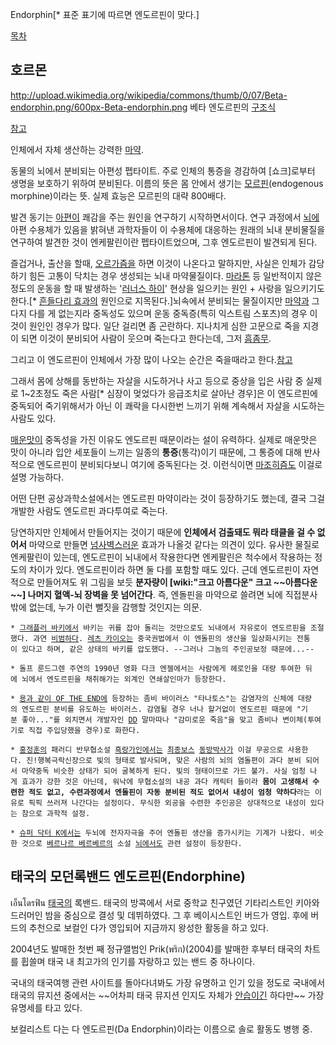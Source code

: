 Endorphin[* 표준 표기에 따르면 엔도르핀이 맞다.]

[[목차]]

== 호르몬 ==
http://upload.wikimedia.org/wikipedia/commons/thumb/0/07/Beta-endorphin.png/600px-Beta-endorphin.png
베타 엔도르핀의 [[구조식]]

[http://m.humoruniv.com/board/read.html?table=pds&pg=1539&number=459777 참고]

인체에서 자체 생산하는 강력한 [[마약]].

동물의 뇌에서 분비되는 아편성 펩타이트. 주로 인체의 통증을 경감하여 [쇼크]로부터 생명을 보호하기 위하여 분비된다. 이름의 뜻은 몸 안에서 생기는 [[모르핀]](endogenous morphine)이라는 뜻. 실제 효능은 모르핀의 대략 800배다.

발견 동기는 [[아편]]이 쾌감을 주는 원인을 연구하기 시작하면서이다. 연구 과정에서 [[뇌]]에 아편 수용체가 있음을 밝혀낸 과학자들이 이 수용체에 대응하는 원래의 뇌내 분비물질을 연구하여 발견한 것이 엔케팔린이란 펩타이트었으며, 그후 엔도르핀이 발견되게 된다.

즐겁거나, 출산을 할때, [[오르가즘]]을 하면 이것이 나온다고 말하지만, 사실은 인체가 감당하기 힘든 고통이 닥치는 경우 생성되는 뇌내 마약물질이다. [[마라톤]] 등 일반적이지 않은 정도의 운동을 할 때 발생하는 '[[러너스 하이]]' 현상을 일으키는 원인 + 사랑을 일으키기도 한다.[* [[흔들다리 효과]]의 원인으로 지목된다.]뇌속에서 분비되는 물질이지만 [[마약]]과 그다지 다를 게 없는지라 중독성도 있으며 운동 중독증(특히 익스트림 스포츠)의 경우 이것이 원인인 경우가 많다. 일단 걸리면 좀 곤란하다. 지나치게 심한 고문으로 죽을 지경이 되면 이것이 분비되어 사람이 웃으며 죽는다고 한다는데, 그저 [[흠좀무]].

그리고 이 엔도르핀이 인체에서 가장 많이 나오는 순간은 죽을때라고 한다.[http://is.gd/uRPyqM 참고]

그래서 몸에 상해를 동반하는 자살을 시도하거나 사고 등으로 중상을 입은 사람 중 실제로 1~2초정도 죽은 사람[* 심장이 멎었다가 응급조치로 살아난 경우]은 이 엔도르핀에 중독되어 죽기위해서가 아닌 이 쾌락을 다시한번 느끼기 위해 계속해서 자살을 시도하는 사람도 있다.

[[매운맛]]이 중독성을 가진 이유도 엔도르핀 때문이라는 설이 유력하다. 실제로 매운맛은 맛이 아니라 입안 세포들이 느끼는 일종의 '''통증'''(통각)이기 때문에, 그 통증에 대해 반사적으로 엔도르핀이 분비되다보니 여기에 중독된다는 것. 이런식이면 [[마조히즘]]도 이걸로 설명 가능하다.

어떤 단편 공상과학소설에서는 엔도르핀 마약이라는 것이 등장하기도 했는데, 결국 그걸 개발한 사람도 엔도르핀 과다투여로 죽는다.

당연하지만 인체에서 만들어지는 것이기 때문에 '''인체에서 검출돼도 뭐라 태클을 걸 수 없어서''' 마약으로 만들면 [[넘사벽]]스러운 효과가 나올것 같다는 의견이 있다. 유사한 물질로 엔케팔린이 있는데, 엔도르핀이 뇌내에서 작용한다면 엔케팔린은 척수에서 작용하는 정도의 차이가 있다. 엔도르핀이라 하면 둘 다를 포함할 때도 있다. 근데 엔도르핀이 자연적으로 만들어져도 위 그림을 보듯 '''분자량이 [wiki:"크고 아름다운" 크고 ~~아름다운~~] 나머지 혈액-뇌 장벽을 못 넘어간다'''. 즉, 엔돌핀을 마약으로 쓸려면 뇌에 직접분사밖에 없는데, 누가 이런 뻘짓을 감행할 것인지는 의문.

 * [[그래플러 바키]]에서 바키는 귀를 잡아 돌리는 것만으로도 뇌내에서 자유로이 엔도르핀을 조절했다. 과연 [[비범]]하다. [[레츠 카이오]]는 중국권법에서 이 엔돌핀의 생산을 일상화시키는 전통이 있다고 하며, 같은 상태의 바키를 압도했다. --그러나 그놈의 주인공보정 때문에...--

 * 돌프 룬드그렌 주연의 1990년 영화 다크 엔젤에서는 사람에게 헤로인을 대량 투여한 뒤에 뇌에서 엔도르핀을 채취해가는 외계인 연쇄살인마가 등장한다.

 * [[용과 같이 OF THE END]]에 등장하는 좀비 바이러스 "타나토스"는 감염자의 신체에 대량의 엔도르핀 분비를 유도하는 바이러스. 감염될 경우 너나 할거없이 엔도르핀 때문에 "기분 좋아..."를 외치면서 개발자인 [[DD]] 말마따나 "감미로운 죽음"을 맞고 좀비나 변이체(투여기로 직접 주입당했을 경우)로 화한다.

 * [[홍정훈]]의 패러디 반무협소설 [[흑랑가인]]에서는 [[최종보스]] [[동방박사]]가 이걸 무공으로 사용한다. 진!행복극락신장으로 빛의 형태로 발사되며, 맞은 사람의 뇌의 염돌편이 과다 분비 되어서 마약중독 비슷한 상태가 되어 굴복하게 된다. 빛의 형태이므로 가드 불가. 사실 엄청 나게 효과가 강한 것은 아닌데, 워낙에 무협소설의 내공 과다 캐릭터 들이라 '''몸이 고생해서 수련한 적도 없고, 수련과정에서 엔돌핀이 자동 분비된 적도 없어서 내성이 엄청 약하다'''라는 이유로 픽픽 쓰러져 나간다는 설정이다. 무식한 외공을 수련한 주인공은 상대적으로 내성이 있다는 참으로 과학적 설정.

 * [[슈퍼 닥터 K]]에서는 두뇌에 전자자극을 주어 엔돌핀 생산을 증가시키는 기계가 나왔다. 비슷한 것으로 [[베르나르 베르베르]]의 소설 [[뇌]]에서도 관련 설정이 등장한다.

== 태국의 모던록밴드 엔도르핀(Endorphine) ==
เอ็นโดรฟิน
[[태국]]의 록밴드. 태국의 방콕에서 서로 중학교 친구였던 기타리스트인 키아와 드러머인 밤을 중심으로 결성 및 데뷔하였다. 그 후 베이시스트인 버드가 영입. 후에 버드의 추천으로 보컬인 다가 영입되어 지금까지 왕성한 활동을 하고 있다.

2004년도 발매한 첫번 째 정규앨범인 Prik(พริก)(2004)를 발매한 후부터 태국의 차트를 휩쓸며 태국 내 최고가의 인기를 자랑하고 있는 밴드 중 하나이다.

국내의 태국여행 관련 사이트를 돌아다녀봐도 가장 유명하고 인기 있을 정도로 국내에서 태국의 뮤지션 중에서는 ~~어차피 태국 뮤지션 인지도 자체가 [[안습]]이긴 하다만~~ 가장 유명세를 타고 있다.

보컬리스트 다는 다 엔도르핀(Da Endorphin)이라는 이름으로 솔로 활동도 병행 중.
